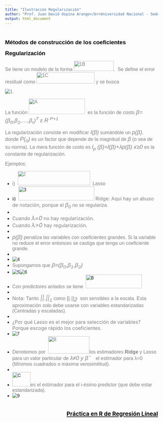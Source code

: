 ```yaml
---
title: "Ilustración Regularización"
author: "Prof. Juan David Ospina Arango</br>Universidad Nacional - Sede Medellín</br>Analítica Predictiva</br>Semestre 2020-01"
output: html_document
---
```

<p>&nbsp;</p>
<p><span style="font-size: 12pt; font-family: helvetica;"></span></p>
<p><span style="color: #000000;"><strong><span style="font-size: 14pt; font-family: helvetica;">Métodos de construcción de los coeficientes</span></strong></span></p>
<p><span style="color: #000000;"><strong><span style="font-size: 14pt; font-family: helvetica;">Regularización</span></strong></span></p>
<p><span style="font-size: 12pt; font-family: helvetica; color: #808080;">Se tiene un modelo de la forma <img src="images/Regulacion/1B.png" alt="1B" width="131" height="33" />. &nbsp;Se define el error residual como&nbsp;<img src="images/Regulacion/1C.png" alt="1C" width="191" height="37" />&nbsp;y se busca</span></p>
<p><span style="font-size: 12pt; font-family: helvetica; color: #808080;"><img src="images/Regulacion/1.png" alt="1" />.</span></p>
<p><span style="font-size: 12pt; font-family: helvetica; color: #808080;">La función&nbsp;<img src="images/Regulacion/A.png" alt="A" width="185" height="51" /> &nbsp;es la función de costo<em><span style="font-size: 14pt;"> β=(β<sub>0</sub>,β<sub>1</sub>,…,β<sub>r</sub>)<sup>T</sup> ε R <sup>P+1</sup></span></em></span></p>
<p><span style="font-size: 12pt; font-family: helvetica; color: #808080;">La regularización consiste en modificar<em><span style="font-size: 14pt;"> l(β)</span></em> sumándole un <span style="font-size: 14pt;"><em>p(β)</em></span>, donde <em><span style="font-size: 14pt;">P(<sub>0</sub>)</span></em> es un factor que depende de la magnitud de <em><span style="font-size: 14pt;">β</span></em> (o sea de su norma). La mera función de costo es <span style="font-size: 14pt;"><em>l<sub>p</sub> (β)=l(β)+λp(β) x≥0</em></span> es la constante de regularización.</span></p>
<p><span style="font-size: 12pt; font-family: helvetica; color: #808080;">Ejemplos:</span></p>
<ul>
<li><span style="font-size: 12pt; font-family: helvetica; color: #808080;">i)&nbsp;&nbsp;<img src="images/Regulacion/2.png" alt="2" width="238" height="47" />&nbsp; Lasso</span></li>
<li>ii)&nbsp; <img src="images/Regulacion/3.png" alt="3" width="250" height="46" /><span style="font-size: 12pt;">&nbsp;<span style="color: #808080;">Ridge: Aquí hay un abuso de notación, porque el <em><span style="font-size: 14pt; font-family: helvetica;">β<sub style="color: #808080; font-family: helvetica; background-color: inherit; caret-color: auto;">0</sub></span></em><span style="font-family: helvetica; background-color: inherit; caret-color: auto;"> no se regulariza.</span></span></span></li>
<li></li>
<li><span style="color: #808080; font-size: 12pt;">Cuando <span style="font-size: 14pt;"><em>λ=0</em></span> no hay regularización.</span></li>
<li><span style="font-size: 12pt; color: #808080;">Cuando <em><span style="font-size: 14pt;">λ&gt;0</span></em> hay regularización.</span></li>
<li></li>
<li><span style="font-size: 12pt; color: #808080; font-family: helvetica;"><em><span style="font-size: 14pt;">p(β)</span> </em>penaliza las variables con coeficientes grandes. Si la variable no reduce el error entonces se castiga que tenga un coeficiente grande.</span></li>
<li></li>
<li><img src="images/Regulacion/4.png" alt="4" /></li>
<li><span style="color: #808080; font-size: 12pt; font-family: helvetica;">Supongamos que <span style="font-size: 14pt;"><em>β=(β<sub style="color: #888888; text-align: justify; background-color: inherit; font-family: inherit; caret-color: auto;">0</sub><span style="text-align: justify; background-color: inherit; caret-color: auto;">,β</span><sub style="color: #888888; text-align: justify; background-color: inherit; font-family: inherit; caret-color: auto;">1</sub><span style="text-align: justify; background-color: inherit; caret-color: auto;">,β</span><sub style="color: #888888; text-align: justify; background-color: inherit; font-family: inherit; caret-color: auto;">2</sub><span style="text-align: justify; background-color: inherit; caret-color: auto;">)</span></em></span></span></li>
<li><img src="images/Regulacion/5.png" alt="5" /><img src="images/Regulacion/6.png" alt="6" /></li>
<li><span style="font-size: 12pt; font-family: helvetica; color: #808080;">Con predictores anlados se tiene</span>&nbsp;&nbsp;<img src="images/Regulacion/B.png" alt="B" width="185" height="45" /></li>
<li></li>
<li><span style="font-size: 12pt; color: #808080;">Nota: Tanto<em><span style="font-size: 14pt;"> ||.||<sub style="background-color: inherit; color: #808080; font-family: helvetica; text-align: justify; caret-color: auto;">1</sub></span></em><span style="background-color: inherit; font-family: helvetica; text-align: justify; caret-color: auto;"> como <span style="font-size: 14pt;"><em>||.||</em></span></span><sub style="background-color: inherit; color: #808080; font-family: helvetica; text-align: justify; caret-color: auto;"><span style="font-size: 14pt;"><em>2</em> </span>&nbsp;</sub><span style="background-color: inherit; font-family: helvetica; text-align: justify; caret-color: auto;">son sensibles a la escala. Esta aproximación solo debe usarse con variables estandarizadas (Centradas y escaladas).</span></span></li>
<li></li>
<li><span style="font-size: 12pt; color: #808080;">¿Por qué Lasso es el mejor para selección de variables? Porque escoge rápido los coeficientes.</span></li>
<li><img src="images/Regulacion/7.png" alt="7" /></li>
<li><span style="font-size: 12pt; color: #808080; font-family: helvetica;">Denotemos por&nbsp; <img style="color: #808080; font-family: helvetica; font-size: 12pt; text-align: justify; background-color: inherit; caret-color: auto;" src="images/Regulacion/8.png" alt="8" width="136" height="57" /><span style="text-align: justify; background-color: inherit; caret-color: auto;">los estimadores <strong>Ridge</strong> y Lasso para un valor particular de <span style="font-size: 14pt;"><em>λ≠0 y β ̂ &nbsp;</em></span>&nbsp;&nbsp;el estimador para λ=0 (Mínimos cuadrados o máxima verosimilitud).</span></span></li>
<li></li>
<li><img src="images/Regulacion/C.png" alt="C" width="60" height="47" /><span style="font-size: 12pt; color: #808080; font-family: helvetica;">es el estimador para el i-ésimo predictor (que debe estar estandarizada).</span></li>
<li><img src="images/Regulacion/9.png" alt="9" /></li>
</ul>

<h1 style="text-align: right;"><a href="regularizacion.html"><span style="color: #000000; font-size: 14pt;"><strong> Práctica en R de Regresión Líneal</strong></span></a></h1>
